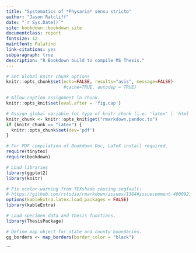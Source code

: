 ```yaml
---
title: "Systematics of *Physaria* sensu stricto"
author: "Jason Ratcliff"
date: "`r Sys.Date()`"
site: bookdown::bookdown_site
documentclass: report
fontsize: 12
maintfont: Palatino
link-citations: yes
subparagraph: true
description: "R Bookdown build to compile MS Thesis."
---
```


```r
# Set Global knitr chunk options
knitr::opts_chunk$set(echo=FALSE, results="asis", message=FALSE) 
                      #cache=TRUE, autodep = TRUE)

# Allow caption assignment in chunk.
knitr::opts_knit$set(eval.after = 'fig.cap')

# Assign global variable for type of knitr chunk (i.e. 'latex' | 'html').
knitr_chunk <- knitr::opts_knit$get("rmarkdown.pandoc.to")
if (knitr_chunk == "latex") {
  knitr::opts_chunk$set(dev='pdf')
}

```

\include{TeX/Thesis_1-copyright}

\include{TeX/Thesis_2-abstract-title}

\include{TeX/Thesis_3-abstract}

\include{TeX/Thesis_4-thesis-title}

\include{TeX/Thesis_5-approval}

\include{TeX/Thesis_6-tables}

```r

# For PDF compilation of Bookdown Doc, LaTeX install required.
require(tinytex)
require(bookdown)

# Load libraries
library(ggplot2)
library(knitr)

# Fix xcolor warning from TEXshade causing segfault:
# https://github.com/rstudio/rmarkdown/issues/1384#issuecomment-400092146
options(kableExtra.latex.load_packages = FALSE)
library(kableExtra)

# Load specimen data and Thesis functions.
library(ThesisPackage)

# Define map object for state and county boundaries.
gg_borders <- map_borders(border_color = "black")

```




```
